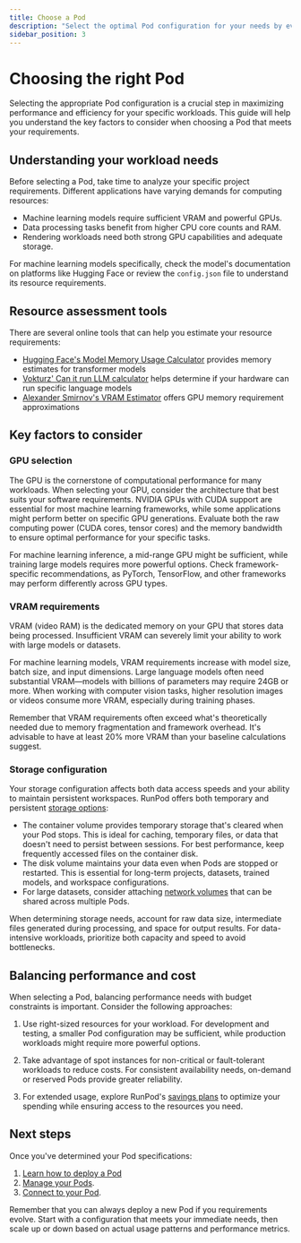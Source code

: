 ```yaml
---
title: Choose a Pod
description: "Select the optimal Pod configuration for your needs by evaluating GPU requirements, memory needs, and storage specifications to ensure peak performance for your workloads."
sidebar_position: 3
---
```


# Choosing the right Pod

Selecting the appropriate Pod configuration is a crucial step in maximizing performance and efficiency for your specific workloads. This guide will help you understand the key factors to consider when choosing a Pod that meets your requirements.

## Understanding your workload needs

Before selecting a Pod, take time to analyze your specific project requirements. Different applications have varying demands for computing resources:

- Machine learning models require sufficient VRAM and powerful GPUs.
- Data processing tasks benefit from higher CPU core counts and RAM.
- Rendering workloads need both strong GPU capabilities and adequate storage.

For machine learning models specifically, check the model's documentation on platforms like Hugging Face or review the `config.json` file to understand its resource requirements.

## Resource assessment tools

There are several online tools that can help you estimate your resource requirements:

- [Hugging Face's Model Memory Usage Calculator](https://huggingface.co/spaces/hf-accelerate/model-memory-usage) provides memory estimates for transformer models
- [Vokturz' Can it run LLM calculator](https://huggingface.co/spaces/Vokturz/can-it-run-llm) helps determine if your hardware can run specific language models
- [Alexander Smirnov's VRAM Estimator](https://vram.asmirnov.xyz) offers GPU memory requirement approximations

## Key factors to consider

### GPU selection

The GPU is the cornerstone of computational performance for many workloads. When selecting your GPU, consider the architecture that best suits your software requirements. NVIDIA GPUs with CUDA support are essential for most machine learning frameworks, while some applications might perform better on specific GPU generations. Evaluate both the raw computing power (CUDA cores, tensor cores) and the memory bandwidth to ensure optimal performance for your specific tasks.

For machine learning inference, a mid-range GPU might be sufficient, while training large models requires more powerful options. Check framework-specific recommendations, as PyTorch, TensorFlow, and other frameworks may perform differently across GPU types.

### VRAM requirements

VRAM (video RAM) is the dedicated memory on your GPU that stores data being processed. Insufficient VRAM can severely limit your ability to work with large models or datasets.

For machine learning models, VRAM requirements increase with model size, batch size, and input dimensions. Large language models often need substantial VRAM—models with billions of parameters may require 24GB or more. When working with computer vision tasks, higher resolution images or videos consume more VRAM, especially during training phases.

Remember that VRAM requirements often exceed what's theoretically needed due to memory fragmentation and framework overhead. It's advisable to have at least 20% more VRAM than your baseline calculations suggest.

### Storage configuration

Your storage configuration affects both data access speeds and your ability to maintain persistent workspaces. RunPod offers both temporary and persistent [storage options](/pods/storage/types):

- The container volume provides temporary storage that's cleared when your Pod stops. This is ideal for caching, temporary files, or data that doesn't need to persist between sessions. For best performance, keep frequently accessed files on the container disk.
- The disk volume maintains your data even when Pods are stopped or restarted. This is essential for long-term projects, datasets, trained models, and workspace configurations.
- For large datasets, consider attaching [network volumes](/pods/storage/create-network-volumes) that can be shared across multiple Pods.

When determining storage needs, account for raw data size, intermediate files generated during processing, and space for output results. For data-intensive workloads, prioritize both capacity and speed to avoid bottlenecks.

## Balancing performance and cost

When selecting a Pod, balancing performance needs with budget constraints is important. Consider the following approaches:

1. Use right-sized resources for your workload. For development and testing, a smaller Pod configuration may be sufficient, while production workloads might require more powerful options.

2. Take advantage of spot instances for non-critical or fault-tolerant workloads to reduce costs. For consistent availability needs, on-demand or reserved Pods provide greater reliability.

3. For extended usage, explore RunPod's [savings plans](/pods/savings-plans) to optimize your spending while ensuring access to the resources you need.

## Next steps

Once you've determined your Pod specifications:

1. [Learn how to deploy a Pod](/get-started)
2. [Manage your Pods](/pods/manage-pods).
3. [Connect to your Pod](/pods/connect-to-a-pod).

Remember that you can always deploy a new Pod if you requirements evolve. Start with a configuration that meets your immediate needs, then scale up or down based on actual usage patterns and performance metrics.